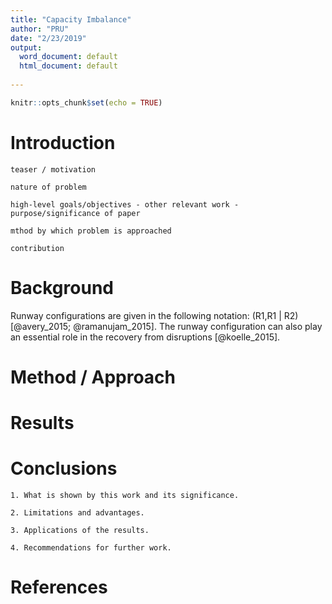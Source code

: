 ```yaml
---
title: "Capacity Imbalance"
author: "PRU"
date: "2/23/2019"
output:
  word_document: default
  html_document: default
  
---
```


```r
knitr::opts_chunk$set(echo = TRUE)
```

# Introduction

```
teaser / motivation
```

```
nature of problem
```

```
high-level goals/objectives - other relevant work - purpose/significance of paper
```

```
mthod by which problem is approached
```

```
contribution
```

# Background

Runway configurations are given in the following notation: (R1,R1 | R2) [@avery_2015; @ramanujam_2015]. 
The runway configuration can also play an essential role in the recovery from disruptions [@koelle_2015].

# Method / Approach

# Results

# Conclusions

```
1. What is shown by this work and its significance.
```

```
2. Limitations and advantages.
```

```
3. Applications of the results.
```

```
4. Recommendations for further work.
```

# References
